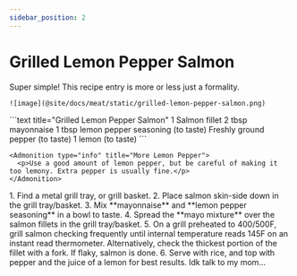 ```yaml
---
sidebar_position: 2
---
```



# Grilled Lemon Pepper Salmon

<Tabs>
  <TabItem value="photos" label="Photos" default>
    Super simple! This recipe entry is more or less just a formality.
    
    ![image](@site/docs/meat/static/grilled-lemon-pepper-salmon.png)
  </TabItem>

  <TabItem value="ingredients" label="Ingredients">
    ```text title="Grilled Lemon Pepper Salmon"
    1 Salmon fillet
    2 tbsp mayonnaise
    1 tbsp lemon pepper seasoning (to taste)
    Freshly ground pepper (to taste)
    1 lemon (to taste)
    ```

    <Admonition type="info" title="More Lemon Pepper">
      <p>Use a good amount of lemon pepper, but be careful of making it too lemony. Extra pepper is usually fine.</p>
    </Admonition>
  </TabItem>

  <TabItem value="instructions" label="Instructions">
    1. Find a metal grill tray, or grill basket.
    2. Place salmon skin-side down in the grill tray/basket.
    3. Mix **mayonnaise** and **lemon pepper seasoning** in a bowl to taste.
    4. Spread the **mayo mixture** over the salmon fillets in the grill tray/basket.
    5. On a grill preheated to 400/500F, grill salmon checking frequently until internal temperature reads 145F on an instant read thermometer. Alternatively, check the thickest portion of the fillet with a fork. If flaky, salmon is done.
    6. Serve with rice, and top with pepper and the juice of a lemon for best results.
  </TabItem>

  <TabItem value="references" label="References">
    Idk talk to my mom...
  </TabItem>
</Tabs>
